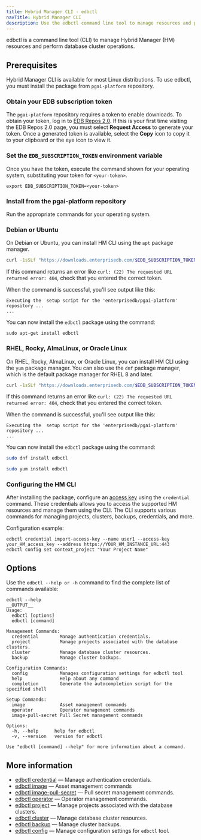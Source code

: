 ```yaml
---
title: Hybrid Manager CLI - edbctl
navTitle: Hybrid Manager CLI
description: Use the edbctl command line tool to manage resources and perform database cluster operations for Hybrid Manager.
---
```


edbctl is a command line tool (CLI) to manage Hybrid Manager (HM) resources and perform database cluster operations. 

## Prerequisites

Hybrid Manager CLI is available for most Linux distributions. To use edbctl, you must install the package from `pgai-platform` repository.

### Obtain your EDB subscription token

The `pgai-platform` repository requires a token to enable downloads. To obtain your token, log in to [EDB Repos 2.0](https://www.enterprisedb.com/repos-downloads). If this is your first time visiting the EDB Repos 2.0 page, you must select **Request Access** to generate your token. Once a generated token is available, select the **Copy** icon to copy it to your clipboard or the eye icon to view it.

### Set the `EDB_SUBSCRIPTION_TOKEN` environment variable

Once you have the token, execute the command shown for your operating system, substituting
your token for `<your-token>`.

```shell
export EDB_SUBSCRIPTION_TOKEN=<your-token>
```

### Install from the pgai-platform repository

Run the appropriate commands for your operating system.

<TabContainer>

<Tab title="Debian or Ubuntu" value="debian-ubuntu">

### Debian or Ubuntu

On Debian or Ubuntu, you can install HM CLI using the `apt` package manager.

```bash
curl -1sSLf "https://downloads.enterprisedb.com/$EDB_SUBSCRIPTION_TOKEN/pgai-platform/setup.deb.sh" | sudo -E bash
```

If this command returns an error like `curl: (22) The requested URL returned error: 404`, check that you entered the correct token.

When the command is successful, you'll see output like this:

```console
Executing the  setup script for the 'enterprisedb/pgai-platform' repository ...
...
```

You can now install the `edbctl` package using the command:

```shell
sudo apt-get install edbctl
```

</Tab>

<Tab title="RHEL, Rocky, AlmaLinux, or Oracle Linux" value="rhel-rocky-almalinux-oracle">

### RHEL, Rocky, AlmaLinux, or Oracle Linux

On RHEL, Rocky, AlmaLinux, or Oracle Linux, you can install HM CLI using the `yum` package manager.
You can also use the `dnf` package manager, which is the default package manager for RHEL 8 and later.

```bash
curl -1sSLf "https://downloads.enterprisedb.com/$EDB_SUBSCRIPTION_TOKEN/pgai-platform/setup.rpm.sh" | sudo -E bash
```

If this command returns an error like `curl: (22) The requested URL returned error: 404`, check that you entered the correct token.

When the command is successful, you'll see output like this:

```console
Executing the  setup script for the 'enterprisedb/pgai-platform' repository ...
...
```

You can now install the `edbctl` package using the command:

<TabContainer>
<Tab title="dnf" value="dnf">

```bash
sudo dnf install edbctl
```

</Tab>
<Tab title="yum" value="yum">

```bash
sudo yum install edbctl
```

</Tab>
</TabContainer>

</Tab>
</TabContainer>

### Configuring the HM CLI

After installing the package, configure an [access key](/edb-postgres-ai/1.2/hybrid-manager/using_hybrid_manager/using_the_api/access_key/) using the `credential` command. These credentials allows you to access the supported HM resources and manage them using the CLI. The CLI supports various commands for managing projects, clusters, backups, credentials, and more.

Configuration example:

```
edbctl credential import-access-key --name user1 --access-key your_HM_access_key --address https://YOUR_HM_INSTANCE_URL:443
edbctl config set context_project "Your Project Name"
```

## Options

Use the `edbctl --help or -h` command to find the complete list of commands available:

```
edbctl --help
__OUTPUT__
Usage:
  edbctl [options]
  edbctl [command]

Management Commands:
  credential        Manage authentication credentials.
  project           Manage projects associated with the database clusters.
  cluster           Manage database cluster resources.
  backup            Manage cluster backups.

Configuration Commands:
  config            Manages configuration settings for edbctl tool
  help              Help about any command
  completion        Generate the autocompletion script for the specified shell

Setup Commands:
  image             Asset management commands
  operator          Operator management commands
  image-pull-secret Pull Secret management commands

Options:
  -h, --help      help for edbctl
  -v, --version   version for edbctl

Use "edbctl [command] --help" for more information about a command.
```

## More information

-   [edbctl credential](edbctl_credential.mdx)	— Manage authentication credentials.
-   [edbctl image](edbctl_image.mdx) — Asset management commands
-   [edbctl image-pull-secret](edbctl_image_pull_secret.mdx) — Pull secret management commands.
-   [edbctl operator](edbctl_operator.mdx) — Operator management commands.
-   [edbctl project](edbctl_project.mdx) — Manage projects associated with the database clusters.
-   [edbctl cluster](edbctl_cluster.mdx) — Manage database cluster resources.
-   [edbctl backup](edbctl_backup.mdx)	— Manage cluster backups.
-   [edbctl config](edbctl_config.mdx)	— Manage configuration settings for `edbctl` tool.
